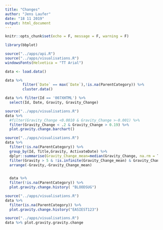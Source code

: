 ```yaml
---
title: "Changes"
author: "Jens Laufer"
date: "18 11 2019"
output: html_document
---
```


```r
knitr::opts_chunk$set(echo = F, message = F, warning = F)
```

```r
library(bbplot)
```


```r
source("../apps/api.R")
source("../apps/visualisations.R")
windowsFonts(Helvetica = "TT Arial")
```

```r
data <- load.data()
```



```r
data %>%
        filter(`Date` == max(`Date`),!is.na(ParentCategory)) %>% 
        cluster.data()
```


```r
data %>% filter(Id == '007XHTML') %>% 
  select(Id, Date, Gravity, Gravity_Change)
```


```r

source("../apps/visualisations.R")
data %>% 
  #filter(Gravity_Change <0.0010 & Gravity_Change >-0.001) %>%
  filter(Gravity_Change < .2 & Gravity_Change > 0.19) %>% 
  plot.gravity.change.barchart()
```

```r

source("../apps/visualisations.R")
data %>% 
  filter(!is.na(ParentCategory)) %>% 
  group_by(Id, Title,Gravity, ActivateDate) %>% 
  dplyr::summarise(Gravity_Change_mean=median(Gravity_Change, na.rm = T)) %>% 
  filter(Gravity > 5 & !is.infinite(Gravity_Change_mean) & Gravity_Change_mean>0.01) %>% 
  arrange(-Gravity,-Gravity_Change_mean) 
  
```



```r

  data %>%
  filter(!is.na(ParentCategory)) %>% 
  plot.gravity.change.history( "BLOODSUG")
```


```r

source("../apps/visualisations.R")
data %>%
  filter(is.na(ParentCategory)) %>% 
  plot.gravity.change.history("EASIEST123")
```

```r

source("../apps/visualisations.R")
data %>% plot.gravity.gravity.change
```


